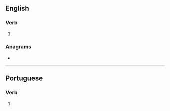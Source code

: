 {{also|interférés|interfères}}
==English==

===Verb===
{{head|en|verb form}}

# {{en-third-person singular of|interfere}}

===Anagrams===
* {{anagrams|en|a=eeefinrrst|ferristene}}

----

==Portuguese==

===Verb===
{{head|pt|verb form}}

# {{inflection of|interferir||2|s|pres|indc|lang=pt}}